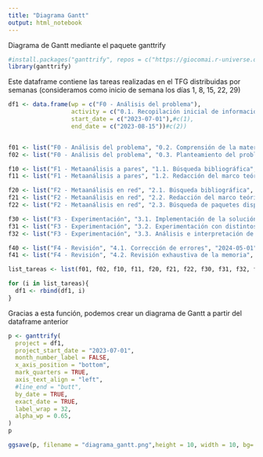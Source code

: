 ---
title: "Diagrama Gantt"
output: html_notebook
---
Diagrama de Gantt mediante el paquete ganttrify
```{r}
#install.packages("ganttrify", repos = c("https://giocomai.r-universe.dev","https://cloud.r-project.org"))
library(ganttrify)
```

Este dataframe contiene las tareas realizadas en el TFG distribuidas por semanas (consideramos como inicio de semana los días 1, 8, 15, 22, 29)
```{r}
df1 <- data.frame(wp = c("F0 - Análisis del problema"),
                  activity = c("0.1. Recopilación inicial de información"),
                  start_date = c("2023-07-01"),#c(1),
                  end_date = c("2023-08-15"))#c(2))


f01 <- list("F0 - Análisis del problema", "0.2. Comprensión de la materia y metodología", "2023-07-22", "2023-10-01")
f02 <- list("F0 - Análisis del problema", "0.3. Planteamiento del problema", "2023-09-15", "2023-10-01")

f10 <- list("F1 - Metaanálisis a pares", "1.1. Búsqueda bibliográfica", "2023-10-01", "2023-11-15")
f11 <- list("F1 - Metaanálisis a pares", "1.2. Redacción del marco teórico", "2023-10-15", "2024-01-1")

f20 <- list("F2 - Metaanálisis en red", "2.1. Búsqueda bibliográfica", "2024-01-22", "2024-03-15")
f21 <- list("F2 - Metaanálisis en red", "2.2. Redacción del marco teórico", "2024-02-08", "2024-05-22")  
f22 <- list("F2 - Metaanálisis en red", "2.3. Búsqueda de paquetes disponibles en R", "2024-03-15", "2024-04-01")  

f30 <- list("F3 - Experimentación", "3.1. Implementación de la solución", "2024-03-15", "2024-05-22")
f31 <- list("F3 - Experimentación", "3.2. Experimentación con distintos factores y configuraciones", "2024-04-15", "2024-05-29")
f32 <- list("F3 - Experimentación", "3.3. Análisis e interpretación de resultados", "2024-05-22", "2024-06-03")

f40 <- list("F4 - Revisión", "4.1. Corrección de errores", "2024-05-01", "2024-06-08")
f41 <- list("F4 - Revisión", "4.2. Revisión exhaustiva de la memoria", "2024-06-01", "2024-06-15")

list_tareas <- list(f01, f02, f10, f11, f20, f21, f22, f30, f31, f32, f40, f41)

for (i in list_tareas){
  df1 <- rbind(df1, i)
}

```

Gracias a esta función, podemos crear un diagrama de Gantt a partir del dataframe anterior
```{r}
p <- ganttrify(
  project = df1,
  project_start_date = "2023-07-01",
  month_number_label = FALSE,
  x_axis_position = "bottom",
  mark_quarters = TRUE,
  axis_text_align = "left",
  #line_end = "butt",
  by_date = TRUE,
  exact_date = TRUE,
  label_wrap = 32,
  alpha_wp = 0.65,
)
p
```


```{r}
ggsave(p, filename = "diagrama_gantt.png",height = 10, width = 10, bg='white')
```

